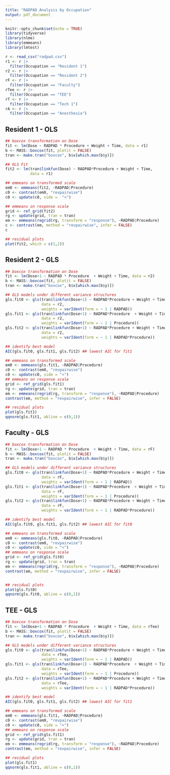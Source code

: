```yaml
---
title: "RADPAD Analysis by Occupation"
output: pdf_document
---
```


```r
knitr::opts_chunk$set(echo = TRUE)
library(tidyverse)
library(nlme)
library(emmeans)
library(lmtest)

r <- read_csv("radpad.csv")
r1 <- r |>
  filter(Occupation == "Resident 1")
r2 <- r |>
  filter(Occupation == "Resident 2")
rF <- r |>
  filter(Occupation == "Faculty")
rTee <- r |>
  filter(Occupation == "TEE")
rT <- r |>
  filter(Occupation == "Tech 1")
rA <- r |>
  filter(Occupation == "Anesthesia")
```

## Resident 1 - OLS

```r
## boxcox transformation on Dose
fit <- lm(Dose ~ RADPAD * Procedure + Weight + Time, data = r1)
b <- MASS::boxcox(fit, plotit = FALSE)
tran <- make.tran("boxcox", b$x[which.max(b$y)])

## OLS Fit
fit2 <- lm(tran$linkfun(Dose) ~ RADPAD*Procedure + Weight + Time,
           data = r1)

## emmeans on transformed scale
em0 <- emmeans(fit2, ~RADPAD|Procedure)
c0 <- contrast(em0, "revpairwise")
c0 <- update(c0, side =  "<")

## emmeans on response scale
grid <- ref_grid(fit2)
rg <- update(grid, tran = tran)
em <- emmeans(regrid(rg, transform = "response"), ~RADPAD|Procedure)
c <- contrast(em, method = "revpairwise", infer = FALSE)
c

## residual plots
plot(fit2, which = c(1,2))
```

\newpage 

## Resident 2 - GLS

```r
## boxcox transformation on Dose
fit <- lm(Dose+1 ~ RADPAD * Procedure  + Weight + Time, data = r2)
b <- MASS::boxcox(fit, plotit = FALSE)
tran <- make.tran("boxcox", b$x[which.max(b$y)])

## GLS models under different variance structures
gls.fit0 <- gls(tran$linkfun(Dose+1) ~ RADPAD*Procedure + Weight + Time,
                data = r2,
                weights = varIdent(form = ~ 1 | RADPAD))
gls.fit1 <- gls(tran$linkfun(Dose+1) ~ RADPAD*Procedure  + Weight + Time,
                data = r2,
                weights = varIdent(form = ~ 1 | Procedure))
gls.fit2 <- gls(tran$linkfun(Dose+1) ~ RADPAD*Procedure + Weight + Time,
                data = r2,
                weights = varIdent(form = ~ 1 | RADPAD*Procedure))

## identify best model
AIC(gls.fit0, gls.fit1, gls.fit2) ## lowest AIC for fit1

## emmeans on transformed scale
em0 <- emmeans(gls.fit1, ~RADPAD|Procedure)
c0 <- contrast(em0, "revpairwise")
c0 <- update(c0, side = "<")
## emmeans on response scale
grid <- ref_grid(gls.fit1)
rg <- update(grid, tran = tran)
em <- emmeans(regrid(rg, transform = "response"), ~RADPAD|Procedure)
contrast(em, method = "revpairwise", infer = FALSE)

## residual plots
plot(gls.fit1)
qqnorm(gls.fit1, abline = c(0,1))
```
\newpage

## Faculty - GLS

```r
## boxcox transformation on Dose
fit <- lm(Dose+1 ~ RADPAD * Procedure  + Weight + Time, data = rF)
b <- MASS::boxcox(fit, plotit = FALSE)
tran <- make.tran("boxcox", b$x[which.max(b$y)])

## GLS models under different variance structures
gls.fit0 <- gls(tran$linkfun(Dose+1) ~ RADPAD*Procedure + Weight + Time,
                data = rF,
                weights = varIdent(form = ~ 1 | RADPAD))
gls.fit1 <- gls(tran$linkfun(Dose+1) ~ RADPAD*Procedure  + Weight + Time,
                data = rF,
                weights = varIdent(form = ~ 1 | Procedure))
gls.fit2 <- gls(tran$linkfun(Dose+1) ~ RADPAD*Procedure + Weight + Time,
                data = rF,
                weights = varIdent(form = ~ 1 | RADPAD*Procedure))

## identify best model
AIC(gls.fit0, gls.fit1, gls.fit2) ## lowest AIC for fit0

## emmeans on transformed scale
em0 <- emmeans(gls.fit0, ~RADPAD|Procedure)
c0 <- contrast(em0, "revpairwise")
c0 <- update(c0, side = "<")
## emmeans on response scale
grid <- ref_grid(gls.fit0)
rg <- update(grid, tran = tran)
em <- emmeans(regrid(rg, transform = "response"), ~RADPAD|Procedure)
contrast(em, method = "revpairwise", infer = FALSE)


## residual plots
plot(gls.fit0)
qqnorm(gls.fit0, abline = c(0,1))
```
\newpage

## TEE - GLS

```r
## boxcox transformation on Dose
fit <- lm(Dose+1 ~ RADPAD * Procedure  + Weight + Time, data = rTee)
b <- MASS::boxcox(fit, plotit = FALSE)
tran <- make.tran("boxcox", b$x[which.max(b$y)])

## GLS models under different variance structures
gls.fit0 <- gls(tran$linkfun(Dose+1) ~ RADPAD*Procedure + Weight + Time,
                data = rTee,
                weights = varIdent(form = ~ 1 | RADPAD))
gls.fit1 <- gls(tran$linkfun(Dose+1) ~ RADPAD*Procedure  + Weight + Time,
                data = rTee,
                weights = varIdent(form = ~ 1 | Procedure))
gls.fit2 <- gls(tran$linkfun(Dose+1) ~ RADPAD*Procedure + Weight + Time,
                data = rTee,
                weights = varIdent(form = ~ 1 | RADPAD*Procedure))

## identify best model
AIC(gls.fit0, gls.fit1, gls.fit2) ## lowest AIC for fit1

## emmeans on transformed scale
em0 <- emmeans(gls.fit1, ~RADPAD|Procedure)
c0 <- contrast(em0, "revpairwise")
c0 <- update(c0, side = "<")
## emmeans on response scale
grid <- ref_grid(gls.fit1)
rg <- update(grid, tran = tran)
em <- emmeans(regrid(rg, transform = "response"), ~RADPAD|Procedure)
contrast(em, method = "revpairwise", infer = FALSE)

## residual plots
plot(gls.fit1)
qqnorm(gls.fit1, abline = c(0,1))
```

